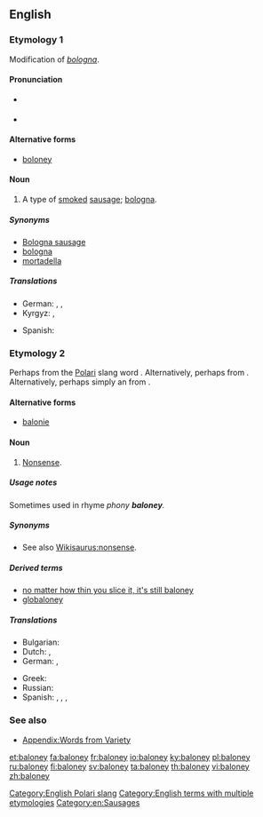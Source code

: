 ==English==

===Etymology 1===
Modification of ''[[bologna]]''.

====Pronunciation====
* {{a|UK}} {{IPA|/bəˈləʊni/}}
* {{rhymes|əʊni}}

====Alternative forms====
* [[boloney]]

====Noun====
{{en-noun}}

# {{context|countable|lang=en}} A type of [[smoke]]d [[sausage]]; [[bologna]].

=====Synonyms=====
* [[Bologna sausage]]
* [[bologna]]
* [[mortadella]]

=====Translations=====
{{trans-top|type of smoked sausage}}
* German: {{t+|de|Fleischwurst|f}}, {{t+|de|Mortadella|f}}, {{t+|de|Lyoner|f}}
* Kyrgyz: {{t+|ky|бекер сөз|f|tr=beker soz}}, {{t+|ky|болбогон нерсе|f|tr=bolgon nerse}}
{{trans-mid}}
* Spanish: {{t+|es|mortadela|f}}
{{trans-bottom}}

===Etymology 2===
Perhaps from the [[Polari]] slang word {{term|balonie}}. Alternatively, perhaps from {{etyl|ga|en}}. Alternatively, perhaps simply an from {{term|bologna|bologna, balony|sausage|lang=en}}.

====Alternative forms====
* [[balonie]] {{qualifier|UK}}

====Noun====
{{en-noun|-}}

# {{context|US|lang=en}} {{context|uncountable|chiefly|US|slang|lang=en}} [[nonsense|Nonsense]].

=====Usage notes=====
Sometimes used in rhyme ''phony '''baloney'''.''

=====Synonyms=====
* See also [[Wikisaurus:nonsense]].

=====Derived terms=====
* [[no matter how thin you slice it, it's still baloney]]
* [[globaloney]]

=====Translations=====
{{trans-top|nonsense}}
* Bulgarian: {{t+|bg|глупости|tr=glúposti}}
* Dutch: {{t+|nl|onzin|m}}, {{t+|nl|nonsens|m}}
* German: {{t+|de|Quatsch|m}}, {{t+|de|Käse|m}}
{{trans-mid}}
* Greek: {{t+|el|αερολογίες|f|p}}
* Russian: {{t|ru|колбасня|f}}
* Spanish: {{t+|es|tonterías|f}}, {{t|es|inventos|m}}, {{t|es|chorrada|f}}, {{t+|es|chuminada|f}}
{{trans-bottom}}

===See also===
* [[Appendix:Words from Variety]]

[[Category:English Polari slang]]
[[Category:English terms with multiple etymologies]]
[[Category:en:Sausages]]

[[et:baloney]]
[[fa:baloney]]
[[fr:baloney]]
[[io:baloney]]
[[ky:baloney]]
[[pl:baloney]]
[[ru:baloney]]
[[fi:baloney]]
[[sv:baloney]]
[[ta:baloney]]
[[th:baloney]]
[[vi:baloney]]
[[zh:baloney]]